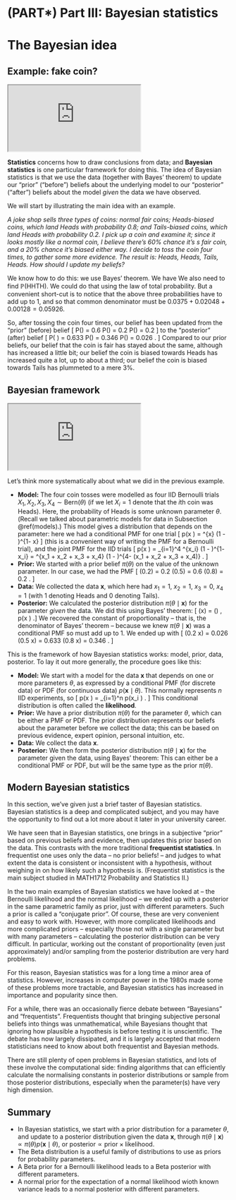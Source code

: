 # (PART\*) Part III: Bayesian statistics  {-}

# The Bayesian idea  {#L19-bayes-idea}

## Example: fake coin?  {#fake-coin}

:::: {.videowrap}
::: {.videowrapper}
<iframe src="https://www.youtube.com/embed/BUZ_4DqHjIM"></iframe>
:::
::::



**Statistics** concerns how to draw conclusions from data; and **Bayesian statistics** is one particular framework for doing this. The idea of Bayesian statistics is that we use the data (together with Bayes' theorem) to update our "prior" ("before") beliefs about the underlying model to our "posterior" ("after") beliefs about the model *given* the data we have observed.

We will start by illustrating the main idea with an example.

::: {.example}
*A joke shop sells three types of coins: normal fair coins; Heads-biased coins, which land Heads with probability 0.8; and Tails-biased coins, which land Heads with probability 0.2. I pick up a coin and examine it; since it looks mostly like a normal coin, I believe there's 60% chance it's s fair coin, and a 20% chance it's biased either way. I decide to toss the coin four times, to gather some more evidence. The result is: Heads, Heads, Tails, Heads. How should I update my beliefs?*

We know how to do this: we use Bayes' theorem. We have
\begin{align*}
\mathbb P(\text{fair} \mid \text{HHTH}) &= \frac{\mathbb P(\text{fair})\, \mathbb P(\text{HHTH}\mid \text{fair})}{\mathbb P(\text{HHTH})} = \frac{0.6 \times 0.5^3 \times 0.5}{\mathbb P(\text{HHTH})} = \frac{0.0375}{\mathbb P(\text{HHTH})} \\
\mathbb P(\text{H-bias} \mid \text{HHTH}) &= \frac{\mathbb P(\text{H-bias})\, \mathbb P(\text{HHTH}\mid \text{H-bias})}{\mathbb P(\text{HHTH})} = \frac{0.2 \times 0.8^3 \times 0.2}{\mathbb P(\text{HHTH})} = \frac{0.02048}{\mathbb P(\text{HHTH})} \\
\mathbb P(\text{T-bias} \mid \text{HHTH}) &= \frac{\mathbb P(\text{H-bias})\, \mathbb P(\text{HHTH}\mid \text{T-bias})}{\mathbb P(\text{HHTH})} = \frac{0.2 \times 0.2^3 \times 0.8}{\mathbb P(\text{HHTH})} = \frac{0.00128}{\mathbb P(\text{HHTH})}  .
\end{align*}
We also need to find $\mathbb P(\text{HHTH})$. We could do that using the law of total probability. But a convenient short-cut is to notice that the above three probabilities have to add up to 1, and so that common denominator must be $0.0375 + 0.02048 + 0.00128 = 0.05926$.

So, after tossing the coin four times, our belief has been updated from the "prior" (before) belief
\[ \mathbb P(\text{fair}) = 0.6 \qquad \mathbb P(\text{H-bias}) = 0.2 \qquad \mathbb P(\text{T-bias}) = 0.2 \]
to the "posterior" (after) belief
\[ \mathbb P(\text{fair} \mid \text{data}) = 0.633 \qquad \mathbb P(\text{H-bias}\mid \text{data}) = 0.346 \qquad \mathbb P(\text{T-bias}\mid \text{data}) = 0.026 . \]
Compared to our prior beliefs, our belief that the coin is fair has stayed about the same, although has increased a little bit; our belief the coin is biased towards Heads has increased quite a lot, up to about a third; our belief the coin is biased towards Tails has plummeted to a mere 3%.
:::


## Bayesian framework  {#bayesian-framework}

:::: {.videowrap}
::: {.videowrapper}
<iframe src="https://www.youtube.com/embed/9moh0KYc6fE"></iframe>
:::
::::


Let's think more systematically about what we did in the previous example.

* **Model:** The four coin tosses were modelled as four IID Bernoulli trials $X_1, X_2, X_3, X_4 \sim \text{Bern}(\theta)$ (if we let $X_i = 1$ denote that the $i$th coin was Heads). Here, the probability of Heads is some unknown parameter $\theta$. (Recall we talked about parametric models for data in Subsection \@ref(models).) This model gives a distribution that depends on the parameter: here we had a conditional PMF for one trial
\[ p(x \mid \theta) = \theta^{x} (1 - \theta)^{1- x}  \]
(this is a convenient way of writing the PMF for a Bernoulli trial), and the joint PMF for the IID trials
\[ p(\mathbf x \mid \theta) = \prod_{i=1}^4 \theta^{x_i} (1 - \theta)^{1- x_i} = \theta^{x_1 + x_2 + x_3 + x_4} (1 - \theta)^{4- (x_1 + x_2 + x_3 + x_4)} . \]
* **Prior:** We started with a prior belief $\pi(\theta)$ on the value of the unknown parameter. In our case, we had the PMF
\[ \pi(0.2) = 0.2 \qquad \pi(0.5) = 0.6 \qquad \pi(0.8) = 0.2 . \]
* **Data:** We collected the data $\mathbf x$, which here had $x_1 = 1$, $x_2 = 1$, $x_3 = 0$, $x_4 = 1$ (with 1 denoting Heads and 0 denoting Tails).
* **Posterior:** We calculated the posterior distribution $\pi(\theta \mid \mathbf x)$ for the parameter *given* the data. We did this using Bayes' theorem:
\[ \pi(\theta \mid \mathbf x) = \frac{\pi(\theta) \, p(\mathbf x \mid \theta)}{p(\mathbf x)} \propto \pi(\theta) \, p(\mathbf x \mid \theta) .\]
We recovered the constant of proportionality -- that is, the denominator of Bayes' theorem -- because we knew $\pi(\theta \mid \mathbf x)$ was a conditional PMF so must add up to 1. We ended up with
\[ \pi(0.2 \mid \mathbf x) = 0.026 \qquad \pi(0.5 \mid \mathbf x) = 0.633 \qquad \pi(0.8 \mid \mathbf x) = 0.346 . \]

This is the framework of how Bayesian statistics works: model, prior, data, posterior. To lay it out more generally, the procedure goes like this:

::: {.thpart}
* **Model:** We start with a model for the data $\mathbf x$ that depends on one or more parameters $\theta$, as expressed by a conditional PMF (for discrete data) or PDF (for continuous data) $p(\mathbf x \mid \theta)$. This normally represents $n$ IID experiments, so
\[ p(\mathbf x \mid \theta) = \prod_{i=1}^n p(x_i \mid \theta) . \]
This conditional distribution is often called the **likelihood**.
* **Prior:** We have a prior distribution $\pi(\theta)$ for the parameter $\theta$, which can be either a PMF or PDF. The prior distribution represents our beliefs about the parameter before we collect the data; this can be based on previous evidence, expert opinion, personal intuition, etc.
* **Data:** We collect the data $\mathbf x$.
* **Posterior:** We then form the posterior distribution $\pi(\theta \mid \mathbf x)$ for the parameter given the data, using Bayes' theorem:
\begin{align*}
\pi(\theta \mid \mathbf x) &\propto \pi(\theta)\, p(\mathbf x \mid \theta) \\
\text{posterior} &\propto \text{prior} \times \text{likelihood} .
\end{align*}
This can either be a conditional PMF or PDF, but will be the same type as the prior $\pi(\theta)$.
:::

  


## Modern Bayesian statistics  {#modern-bayes}

In this section, we've given just a brief taster of Bayesian statistics. Bayesian statistics is a deep and complicated subject, and you may have the opportunity to find out a lot more about it later in your university career.

We have seen that in Bayesian statistics, one brings in a subjective "prior" based on previous beliefs and evidence, then updates this prior based on the data. This contrasts with the more traditional **frequentist statistics**. In frequentist one uses only the data -- no prior beliefs! -- and judges to what extent the data is consistent or inconsistent with a hypothesis, without weighing in on how likely such a hypothesis is. (Frequentist statistics is the main subject studied in MATH1712 Probability and Statistics II.)

In the two main examples of Bayesian statistics we have looked at -- the Bernoulli likelihood and the normal likelihood -- we ended up with a posterior in the same parametric family as prior, just with different parameters. Such a prior is called a "conjugate prior". Of course, these are very convenient and easy to work with. However, with more complicated likelihoods and more complicated priors -- especially those not with a single parameter but with many parameters -- calculating the posterior distribution can be very difficult. In particular, working out the constant of proportionality (even just approximately) and/or sampling from the posterior distribution are very hard problems.

For this reason, Bayesian statistics was for a long time a minor area of statistics. However, increases in computer power in the 1980s made some of these problems more tractable, and Bayesian statistics has increased in importance and popularity since then.

For a while, there was an occasionally fierce debate between "Bayesians" and "frequentists". Frequentists thought that bringing subjective personal beliefs into things was unmathematical, while Bayesians thought that ignoring how plausible a hypothesis is before testing it is unscientific. The debate has now largely dissipated, and it is largely accepted that modern statisticians need to know about both frequentist and Bayesian methods.

There are still plenty of open problems in Bayesian statistics, and lots of these involve the computational side: finding algorithms that can efficiently calculate the normalising constants in posterior distributions or sample from those posterior distributions, especially when the parameter(s) have very high dimension.


## Summary  {#summary-10 .unnumbered}

::: {.mysummary}
* In Bayesian statistics, we start with a prior distribution for a parameter $\theta$, and update to a posterior distribution given the data $\mathbf x$, through $\pi(\theta \mid \mathbf x) \propto \pi(\theta)p(\mathbf x \mid \theta)$, or $\text{posterior} \propto \text{prior} \times \text{likelihood}$.
* The Beta distribution is a useful family of distributions to use as priors for probability parameters.
* A Beta prior for a Bernoulli likelihood leads to a Beta posterior with different parameters.
* A normal prior for the expectation of a normal likelihood wioth known variance leads to a normal posterior with different parameters.
:::